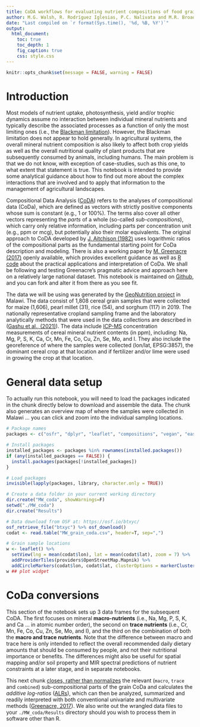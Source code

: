 ```yaml
---
title: CoDA workflows for evaluating nutrient compositions of food grains
author: M.G. Walsh, R. Rodríguez Iglesias, P.C. Nalivata and M.R. Broadley
date: "Last compiled on `r format(Sys.time(), '%d, %B, %Y')`"
output:
  html_document:
    toc: true
    toc_depth: 1
    fig_caption: true
    css: style.css
---
```


```r
knitr::opts_chunk$set(message = FALSE, warning = FALSE)
```

# Introduction

Most models of nutrient uptake, photosynthesis, yield and/or trophic dynamics assume no interaction between individual mineral nutrients and typically describe the associated processes as a function of only the most limiting ones (i.e., the [Blackman limitation](https://www.biologydiscussion.com/photosynthesis/blackmans-law-of-limiting-factors-and-his-criticism-photosynthesis/23006)). However, the Blackman limitation does not appear to hold generally. In agricultural systems, the overall mineral nutrient composition is also likely to affect both crop yields as well as the overall nutritional quality of plant products that are subsequently consumed by animals, including humans. The main problem is that we do not know, with exception of case-studies, such as this one, to what extent that statement is true. This notebook is intended to provide some analytical guidance about how to find out more about the complex interactions that are involved and to apply that information to the management of agricultural landscapes.

Compositional Data Analysis ([CoDA](http://www.compositionaldata.com/)) refers to the analyses of compositional data (CoDa), which are defined as vectors with strictly positive components whose sum is constant (e.g., 1 or 100%). The terms also cover all other vectors representing the *parts* of a whole (so-called *sub-compositions*), which carry only relative information, including parts per concentration unit (e.g., ppm or mcg), but potentially also their molar equivalents. The original approach to CoDA developed by [J. Aitchison (1982)](https://rss.onlinelibrary.wiley.com/doi/10.1111/j.2517-6161.1982.tb01195.x) uses logarithmic ratios of the compositional parts as the fundamental starting point for CoDa description and modeling. There is also a working paper by [M. Greenacre (2017)](https://econ-papers.upf.edu/papers/1554.pdf) openly available, which provides excellent guidance as well as [R code](https://github.com/michaelgreenacre/CODAinPractice) about the practical applications and interpretation of CoDa. We shall be following and testing Greenacre's pragmatic advice and approach here on a relatively large national dataset. This notebook is maintained on [Github](https://github.com/mgwalsh/Bioavailability/blob/master/CoDa_workflow.Rmd), and you can fork and alter it from there as you see fit.

The data we will be using was generated by the [GeoNutrition project](http://www.geonutrition.com) in Malawi. The data consist of 1,808 cereal grain samples that were collected for maize (1,606), pearl millet (31), rice (54), and sorghum (117) in 2019. The nationally representative cropland sampling frame and the laboratory analytically methods that were used in the data collections are described in ([Gashu et al., (2021)](https://doi.org/10.1038/s41586-021-03559-3)). The data include [ICP-MS](https://en.wikipedia.org/wiki/Inductively_coupled_plasma_mass_spectrometry) concentration measurements  of cereal mineral nutrient contents (in ppm), including: Na, Mg, P, S, K, Ca, Cr, Mn, Fe, Co, Cu, Zn, Se, Mo, and I. They also include the georeference of where the samples were collected (lon/lat, EPSG:3857), the dominant cereal crop at that location and if fertilizer and/or lime were used in growing the crop at that location.

# General data setup

To actually run this notebook, you will need to load the packages indicated in the chunk directly below to download and assemble the data. The chunk also generates an overview map of where the samples were collected in Malawi ... you can click and zoom into the individual sampling locations.

```r
# Package names
packages <- c("osfr", "dplyr", "leaflet", "compositions", "vegan", "easyCODA")

# Install packages
installed_packages <- packages %in% rownames(installed.packages())
if (any(installed_packages == FALSE)) {
  install.packages(packages[!installed_packages])
}

# Load packages
invisible(lapply(packages, library, character.only = TRUE))

# Create a data folder in your current working directory
dir.create("MW_coda", showWarnings=F)
setwd("./MW_coda")
dir.create("Results")

# Data download from OSF at: https://osf.io/btxyc/
osf_retrieve_file("btxyc") %>% osf_download()
codat <- read.table("MW_grain_coda.csv", header=T, sep=",")
```

```r
# Grain sample locations
w <- leaflet() %>%
  setView(lng = mean(codat$lon), lat = mean(codat$lat), zoom = 7) %>%
  addProviderTiles(providers$OpenStreetMap.Mapnik) %>%
  addCircleMarkers(codat$lon, codat$lat, clusterOptions = markerClusterOptions())
w ## plot widget 
```

# CoDa conversions

This section of the notebook sets up 3 data frames for the subsequent CoDA. The first focuses on mineral **macro-nutrients** (i.e., Na, Mg, P, S, K, and Ca ... in atomic number order), the second on **trace nutrients** (i.e., Cr, Mn, Fe, Co, Cu, Zn, Se, Mo, and I), and the third on the combination of both the **macro and trace nutrients**. Note that the difference between macro and trace here is only intended to reflect the overall recommended daily dietary amounts that should be consumed by people, and not their nutritional importance or benefits. The differences might also be useful for spatial mapping and/or soil property and MIR spectral predictions of nutrient constraints at a later stage, and in separate notebooks.

This next chunk [closes, rather than normalizes](https://econ-papers.upf.edu/papers/1554.pdf) the relevant (`macro`, `trace` and `combined`) sub-compositional parts of the grain CoDa and calculates the *additive log-ratios* ([ALRs](https://rdrr.io/cran/compositions/man/alr.html)), which can then be analyzed, summarized and readily interpreted with both conventional univariate and multivariate methods ([Greenacre, 2017](https://econ-papers.upf.edu/papers/1554.pdf)). We also write out the wrangled data files to your `./MW_coda/Results` directory should you wish to process them in software other than R.

```r

```


